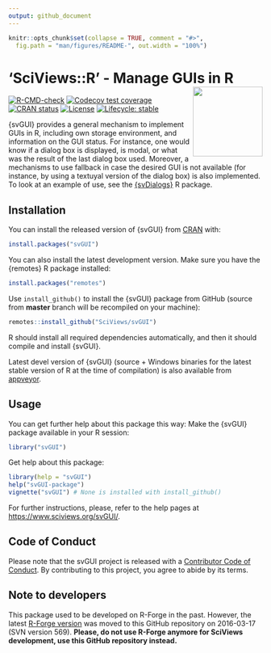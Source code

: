 ```yaml
---
output: github_document
---
```


<!-- README.md is generated from README.Rmd. Please edit that file -->

```r
knitr::opts_chunk$set(collapse = TRUE, comment = "#>",
  fig.path = "man/figures/README-", out.width = "100%")
```

# 'SciViews::R' - Manage GUIs in R <a href="https://www.sciviews.org/svGUI"><img src="man/figures/logo.png" align="right" height="138" /></a>

<!-- badges: start -->
[![R-CMD-check](https://github.com/SciViews/svGUI/workflows/R-CMD-check.yaml/badge.svg)](https://github.com/SciViews/svGUI/actions/workflows/R-CMD-check.yaml)
[![Codecov test coverage](https://img.shields.io/codecov/c/github/SciViews/svGUI/main.svg)](https://app.codecov.io/gh/SciViews/svGUI?branch=main) 
[![CRAN status](https://www.r-pkg.org/badges/version/svGUI)](https://cran.r-project.org/package=svGUI) 
[![License](https://img.shields.io/badge/license-GPL-blue.svg)](https://www.gnu.org/licenses/gpl-2.0.html)
[![Lifecycle: stable](https://img.shields.io/badge/lifecycle-stable-brightgreen.svg)](https://www.tidyverse.org/lifecycle/#stable)
<!-- badges: end -->

{svGUI} provides a general mechanism to implement GUIs in R, including own storage environment, and information on the GUI status. For instance, one would know if a dialog box is displayed, is modal, or what was the result of the last dialog box used. Moreover, a mechanisms to use fallback in case the desired GUI is not available (for instance, by using a textuyal version of the dialog box) is also implemented. To look at an example of use, see the [{svDialogs}](https://github.com/SciViews/svDialogs) R package.

## Installation

You can install the released version of {svGUI} from [CRAN](https://CRAN.R-project.org) with:

``` r
install.packages("svGUI")
```

You can also install the latest development version. Make sure you have the {remotes} R package installed:

``` r
install.packages("remotes")
```

Use `install_github()` to install the {svGUI} package from GitHub (source from **master** branch will be recompiled on your machine):

``` r
remotes::install_github("SciViews/svGUI")
```

R should install all required dependencies automatically, and then it should compile and install {svGUI}.

Latest devel version of {svGUI} (source + Windows binaries for the latest stable version of R at the time of compilation) is also available from [appveyor](https://ci.appveyor.com/project/phgrosjean/svGUI/build/artifacts).

## Usage

You can get further help about this package this way: Make the {svGUI} package available in your R session:

``` r
library("svGUI")
```

Get help about this package:

``` r
library(help = "svGUI")
help("svGUI-package")
vignette("svGUI") # None is installed with install_github()
```

For further instructions, please, refer to the help pages at <https://www.sciviews.org/svGUI/>.

## Code of Conduct

Please note that the svGUI project is released with a [Contributor Code of Conduct](https://contributor-covenant.org/version/2/0/CODE_OF_CONDUCT.html). By contributing to this project, you agree to abide by its terms.

## Note to developers

This package used to be developed on R-Forge in the past. However, the latest [R-Forge version](https://r-forge.r-project.org/projects/sciviews/) was moved to this GitHub repository on 2016-03-17 (SVN version 569). **Please, do not use R-Forge anymore for SciViews development, use this GitHub repository instead.**
